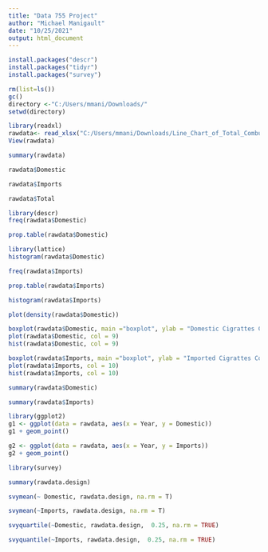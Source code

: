 ---
title: "Data 755 Project"
author: "Michael Manigault"
date: "10/25/2021"
output: html_document
---
```{r}
install.packages("descr")
install.packages("tidyr")
install.packages("survey")
```

```{r}
rm(list=ls())
gc()
directory <-"C:/Users/mmani/Downloads/"
setwd(directory)
```

```{r}
library(readxl)
rawdata<- read_xlsx("C:/Users/mmani/Downloads/Line_Chart_of_Total_Combustible_Tobacco_and_Cigarette_Consumption__2000-Present.xlsx")
View(rawdata)
```



```{r}
summary(rawdata)
```


```{r}
rawdata$Domestic
```
```{r}
rawdata$Imports
```
```{r}
rawdata$Total
```


```{r}
library(descr)
freq(rawdata$Domestic)
```

```{r}
prop.table(rawdata$Domestic)
```

```{r}
library(lattice)
histogram(rawdata$Domestic)
```
```{r}
freq(rawdata$Imports)
```

```{r}
prop.table(rawdata$Imports)
```

```{r}
histogram(rawdata$Imports)
```
```{r}
plot(density(rawdata$Domestic))
```
```{r}
boxplot(rawdata$Domestic, main ="boxplot", ylab = "Domestic Cigrattes Consumption in the US from 2000-2020", col = 9)
plot(rawdata$Domestic, col = 9)
hist(rawdata$Domestic, col = 9)
```

```{r}
boxplot(rawdata$Imports, main ="boxplot", ylab = "Imported Cigrattes Consumption in the US from 2000-2020", col = 10)
plot(rawdata$Imports, col = 10)
hist(rawdata$Imports, col = 10)
```

```{r}
summary(rawdata$Domestic)
```
```{r}
summary(rawdata$Imports)
```

```{r}
library(ggplot2)
g1 <- ggplot(data = rawdata, aes(x = Year, y = Domestic))
g1 + geom_point()
```

```{r}
g2 <- ggplot(data = rawdata, aes(x = Year, y = Imports))
g2 + geom_point()
```

```{r}
library(survey)
```
```{r}
summary(rawdata.design)
```

```{r}
svymean(~ Domestic, rawdata.design, na.rm = T)
```

```{r}
svymean(~Imports, rawdata.design, na.rm = T)
```

```{r}
svyquartile(~Domestic, rawdata.design,  0.25, na.rm = TRUE)
```

```{r}
svyquantile(~Imports, rawdata.design,  0.25, na.rm = TRUE)
```

